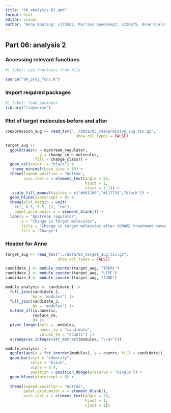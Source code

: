 ```yaml
---
title: "06_analysis_02.qmd"
format: html
editor: visual
author: "Anna Boateng: s175562, Marlies Goedknegt: s220675, Anne Gjelstrup: s194530, Katja Jagd: s185395, Olivia Ronnenberg: s183359"
---
```


## Part 06: analysis 2


### Accessing relevant functions

```r
#| label: use functions from file

source("99_proj_func.R")
```

### Import required packages

```r
#| label: load packages
library("tidyverse")
```

### Plot of target molecules before and after

```r
coexpression_aug <- read_tsv("../data/03_coexpression_aug.tsv.gz",
                               show_col_types = FALSE)
```

```r
target_aug |> 
  ggplot(aes(x = upstream_regulator,
               y = change_in_n_molecules,
             fill = change_class)) +
  geom_col(color  = "black") + 
   theme_minimal(base_size = 10) +
  theme(legend.position = "bottom",
        axis.text.x = element_text(angle = 55,
                                   hjust = 1,
                                   vjust = 1.1)) +
   scale_fill_manual(values = c("#661100","#117733","black")) +
  geom_hline(yintercept = 0) +
  theme(plot.margin = unit(
    c(1, 0.5, 0.5, 1), "cm"),
    panel.grid.major.x = element_blank()) +
  labs(x = "Upstream regulator",
       y = "Change in target molecules",
       title = "Change in target molecules after tDMARD treatment compared to before",
       fill = "Change")
```


### Header for Anne

```r
target_aug <- read_tsv("../data/03_target_aug.tsv.gz",
                       show_col_types = FALSE)
```

```r
candidate_1 <- module_counter(target_aug, "TREM1")
candidate_2 <- module_counter(target_aug, "LIPE")
candidate_3 <- module_counter(target_aug, "JUND")
```

```r
module_analysis <- candidate_1 |> 
  full_join(candidate_2,
            by = 'modules') |> 
  full_join(candidate_3,
            by = 'modules') |> 
  mutate_if(is.numeric,
            replace_na,
            0) |> 
  pivot_longer(cols = -modules,
               names_to = "candidate",
               values_to = "counts") |> 
  arrange(as.integer(str_extract(modules, "\\d+")))
```



```r
module_analysis |>
  ggplot(aes(x = fct_inorder(modules), y = counts, fill = candidate)) +
  geom_bar(stat = "identity",
           color = "black",
           alpha = 0.4,
           position = position_dodge(preserve = "single")) +
  geom_hline(yintercept = 0) + 
  
  theme(legend.position = "bottom",
        panel.grid.major.x = element_blank(),
        axis.text.x = element_text(angle = 20,
                                   hjust = 1,
                                   vjust = 1))
```

